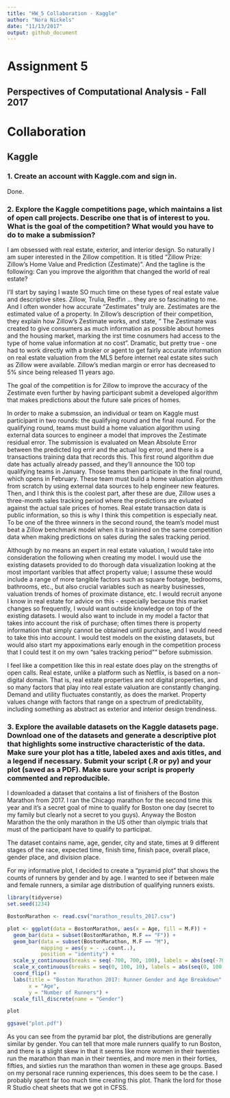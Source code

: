```yaml
---
title: "HW_5 Collaboration - Kaggle"
author: "Nora Nickels"
date: "11/13/2017"
output: github_document
---
```


# Assignment 5
## Perspectives of Computational Analysis - Fall 2017

# Collaboration

## Kaggle

### 1. Create an account with Kaggle.com and sign in.

Done.

### 2. Explore the Kaggle competitions page, which maintains a list of open call projects. Describe one that is of interest to you. What is the goal of the competition? What would you have to do to make a submission?

I am obsessed with real estate, exterior, and interior design. So naturally I am super interested in the Zillow competition. It is titled "Zillow Prize: Zillow's Home Value and Prediction (Zestimate)". And the tagline is the following: Can you improve the algorithm that changed the world of real estate?

I'll start by saying I waste SO much time on these types of real estate value and descriptive sites. Zillow, Trulia, Redfin ... they are so fascinating to me. And I often wonder how accurate "Zestimates" truly are. Zestimates are the estimated value of a property. In Zillow's description of their competition, they explain how Zillow's Zestimate works, and state, " The Zestimate was created to give consumers as much information as possible about homes and the housing market, marking the irst time cosnumers had access to the type of home value information at no cost". Dramatic, but pretty true - one had to work directly with a broker or agent to get fairly accurate information on real estate valuation from the MLS before internet real estate sites such as Zillow were available. Zillow's median margin or error has decreased to 5% since being released 11 years ago.

The goal of the competition is for Zillow to improve the accuracy of the Zestimate even further by having participant submit a developed algorithm that makes predictions about the future sale prices of homes. 

In order to make a submssion, an individual or team on Kaggle must participant in two rounds: the qualifying round and the final round. For the qualifying round, teams must build a home valuation algorithm using external data sources to engineer a model that improves the Zestimate residual error. The submission is evaluated on Mean Absolute Error between the predicted log errir and the actual log error, and there is a transactions training data that records this. This first round algorithm due date has actually already passed, and they'll announce the 100 top qualifying teams in January. Those teams then participate in the final round, which opens in February. These team must build a home valuation algorithm from scratch by using external data sources to help engineer new features. Then, and I think this is the coolest part, after these are due, Zillow uses a three-month sales tracking period where the predictions are evluated against the actual sale prices of homes. Real estate transaction data is public information, so this is why I think this competition is especially neat. To be one of the three winners in the second round, the team's model must beat a Zillow benchmark model when it is trainined on the same competition data when making predictions on sales during the sales tracking period.

Although by no means an expert in real estate valuation, I would take into consideration the following when creating my model. I would use the existing datasets provided to do thorough data visualization looking at the most important varibles that affect property value; I assume these would include a range of more tangible factors such as square footage, bedrooms, bathrooms, etc., but also crucial variables such as nearby businesses, valuation trends of homes of proximate distance, etc. I would recruit anyone I know in real estate for advice on this - especially because this market changes so frequently, I would want outside knowledge on top of the existing datasets. I would also want to include in my model a factor that takes into account the risk of purchase; often times there is property information that simply cannot be obtained until purchase, and I would need to take this into account. I would test models on the existing datasets, but would also start my appoximations early enough in the competition process that I could test it on my own "sales tracking period"" before submission. 

I feel like a competition like this in real estate does play on the strengths of open calls. Real estate, unlike a platform such as Netflix, is based on a non-digital domain. That is, real estate properties are not digital properties, and so many factors that play into real estate valuation are constantly changing. Demand and utility fluctuates constantly, as does the market. Property values change with factors that range on a spectrum of predictability, including something as abstract as exterior and interior design trendiness. 

### 3. Explore the available datasets on the Kaggle datasets page. Download one of the datasets and generate a descriptive plot that highlights some instructive characteristic of the data. Make sure your plot has a title, labeled axes and axis titles, and a legend if necessary. Submit your script (.R or py) and your plot (saved as a PDF). Make sure your script is properly commented and reproducible.

I downloaded a dataset that contains a list of finishers of the Boston Marathon from 2017. I ran the Chicago marathon for the second time this year and it's a secret goal of mine to qualify for Boston one day (secret to my family but clearly not a secret to you guys). Anyway the Boston Marathon the the only marathon in the US other than olympic trials that must of the participant have to qualify to participat. 

The dataset contains name, age, gender, city and state, times at 9 different stages of the race, expected time, finish time, finish pace, overall place, gender place, and division place. 

For my informative plot, I decided to create a "pyramid plot" that shows the counts of runners by gender and by age. I wanted to see if between male and female runners, a similar age distribution of qualifying runners exists.

```r

library(tidyverse)
set.seed(1234)

BostonMarathon <- read.csv("marathon_results_2017.csv")

plot <- ggplot(data = BostonMarathon, aes(x = Age, fill = M.F)) + 
  geom_bar(data = subset(BostonMarathon, M.F == "F")) + 
  geom_bar(data = subset(BostonMarathon, M.F == "M"), 
           mapping = aes(y = - ..count..),
           position = "identity") +
  scale_y_continuous(breaks = seq(-700, 700, 100), labels = abs(seq(-700, 700, 100))) +
  scale_x_continuous(breaks = seq(0, 100, 10), labels = abs(seq(0, 100, 10))) +
  coord_flip() +
  labs(title = "Boston Marathon 2017: Runner Gender and Age Breakdown",
       x = "Age",
       y = "Number of Runners") +
  scale_fill_discrete(name = "Gender")

plot

ggsave("plot.pdf")

```

As you can see from the pyramid bar plot, the distributions are generally similar by gender. You can tell that more male runners qualify to run Boston, and there is a slight skew in that it seems like more women in their twenties run the marathon than man in their twenties, and more men in their forties, fifties, and sixties run the marathon than women in these age groups. Based on my personal race running experiences, this does seem to be the case. I probably spent far too much time creating this plot. Thank the lord for those R Studio cheat sheets that we got in CFSS. 
